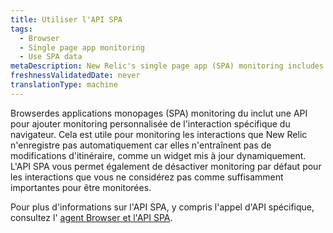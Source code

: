 ```yaml
---
title: Utiliser l'API SPA
tags:
  - Browser
  - Single page app monitoring
  - Use SPA data
metaDescription: New Relic's single page app (SPA) monitoring includes an API to add custom monitoring of specific browser interactions.
freshnessValidatedDate: never
translationType: machine
---
```


Browserdes applications monopages (SPA) monitoring du inclut une API pour ajouter monitoring personnalisée de l'interaction spécifique du navigateur. Cela est utile pour monitoring les interactions que New Relic n'enregistre pas automatiquement car elles n'entraînent pas de modifications d'itinéraire, comme un widget mis à jour dynamiquement. L'API SPA vous permet également de désactiver monitoring par défaut pour les interactions que vous ne considérez pas comme suffisamment importantes pour être monitorées.

Pour plus d'informations sur l'API SPA, y compris l'appel d'API spécifique, consultez l' [agent Browser et l'API SPA](/docs/browser/new-relic-browser/guides/guide-using-browser-spa-apis/).